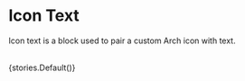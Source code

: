 
<Meta title="Blocks / Icon Text" />

# Icon Text

Icon text is a block used to pair a custom Arch icon with text. 

<br />

<Story name="Default">
  {stories.Default()}
</Story>